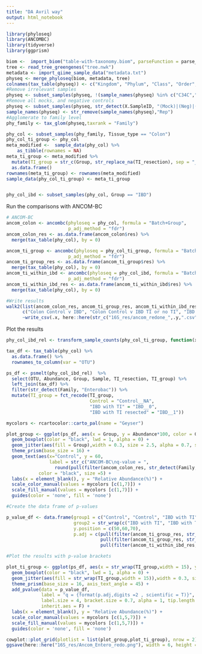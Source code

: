 ```yaml
---
title: "DA Avril way"
output: html_notebook
---
```


```r
library(phyloseq)
library(ANCOMBC)
library(tidyverse)
library(ggprism)
```

```r
biom <-  import_biom("table-with-taxonomy.biom", parseFunction = parse_taxonomy_default)
tree <- read_tree_greengenes("tree.nwk")
metadata <- import_qiime_sample_data("metadata.txt")
physeq <- merge_phyloseq(biom, metadata, tree)
colnames(tax_table(physeq)) <- c("Kingdom", "Phylum", "Class", "Order", "Family", "Genus", "Species")
#Remove irrelevant samples
physeq <- subset_samples(physeq, !(sample_names(physeq) %in% c("C34C","I01I","I60I","I12I", "I44I")))
#Remove all mocks, and negative controls
physeq <- subset_samples(physeq, str_detect(X.SampleID, "(Mock)|(Neg)|(TC7)|(H2O)", negate = T))
sample_names(physeq) <- str_remove(sample_names(physeq),"Rep")
#Agglomerate to family level
phy_family <- tax_glom(physeq,taxrank = "Family")
```

```r
phy_col <- subset_samples(phy_family, Tissue_type == "Colon")
phy_col_ti_group <- phy_col
meta_modified <-  sample_data(phy_col) %>% 
    as_tibble(rownames = NA) 
meta_ti_group <- meta_modified %>% 
  mutate(TI_group = str_c(Group, str_replace_na(TI_resection), sep = "__")) %>% 
  as.data.frame()
rownames(meta_ti_group) <- rownames(meta_modified)
sample_data(phy_col_ti_group) <- meta_ti_group 


phy_col_ibd <- subset_samples(phy_col, Group == "IBD")

```

Run the comparisons with ANCOM-BC

```r
# ANCOM-BC
ancom_colon <- ancombc(phyloseq = phy_col, formula = "Batch+Group",
                       p_adj_method = "fdr")
ancom_colon_res <- as.data.frame(ancom_colon$res) %>% 
  merge(tax_table(phy_col), by = 0)

ancom_ti_group <- ancombc(phyloseq = phy_col_ti_group, formula = "Batch+TI_group",
                       p_adj_method = "fdr")
ancom_ti_group_res <- as.data.frame(ancom_ti_group$res) %>% 
  merge(tax_table(phy_col), by = 0)
ancom_ti_within_ibd <- ancombc(phyloseq = phy_col_ibd, formula = "Batch+TI_resection",
                       p_adj_method = "fdr")
ancom_ti_within_ibd_res <- as.data.frame(ancom_ti_within_ibd$res) %>% 
  merge(tax_table(phy_col), by = 0)

#Write results
walk2(list(ancom_colon_res, ancom_ti_group_res, ancom_ti_within_ibd_res),
      c("Colon Control v IBD", "Colon Control v IBD TI or no TI", "IBD Colon TI vs no TI"), 
      ~write_csv(.x, here::here(str_c("16S_res/ancom_redone_",.y,".csv"))))
```

Plot the results

```r
phy_col_ibd_rel <- transform_sample_counts(phy_col_ti_group, function(x) x/sum(x))

tax_df <- tax_table(phy_col) %>% 
  as.data.frame() %>% 
  rownames_to_column(var = "OTU")

ps_df <- psmelt(phy_col_ibd_rel)  %>% 
  select(OTU, Abundance, Group, Sample, TI_resection, TI_group) %>% 
  left_join(tax_df) %>% 
  filter(str_detect(Family, "Enterobac")) %>% 
  mutate(TI_group = fct_recode(TI_group,
                               Control = "Control__NA",
                               "IBD with TI" = "IBD__0",
                               "IBD with TI resected" = "IBD__1"))

mycolors <- rcartocolor::carto_pal(name = "Geyser")

plot_group <- ggplot(ps_df, aes(x = Group, y = Abundance*100, color = Group)) +
  geom_boxplot(color = "black", lwd = 1, alpha = 0) +
  geom_jitter(aes(fill = Group),width = 0.3, size = 2.5, alpha = 0.7, shape = 21) +
  theme_prism(base_size = 16) + 
  geom_text(aes(x="Control", y = 60, 
                label = str_c("ANCOM-BC\nq-value = ",
                  round(pull(filter(ancom_colon_res, str_detect(Family, "Enterobac")), q_val.GroupIBD),2))),
            color = "black", size =5) +
  labs(x = element_blank(), y = "Relative Abundance(%)") +
  scale_color_manual(values = mycolors [c(1,7)]) +
  scale_fill_manual(values = mycolors [c(1,7)]) +
  guides(color = 'none', fill = 'none')

#Create the data frame of p-values

p_value_df <- data.frame(group1 = c("Control", "Control", "IBD with TI"),
                         group2 = str_wrap(c("IBD with TI", "IBD with TI resected", "IBD with TI resected"),width = 15),
                         y.position = c(50,60,70),
                         p.adj = c(pull(filter(ancom_ti_group_res, str_detect(Family, "Enterobac")), q_val.TI_groupIBD__0),
                                   pull(filter(ancom_ti_group_res, str_detect(Family, "Enterobac")), q_val.TI_groupIBD__1),
                                   pull(filter(ancom_ti_within_ibd_res, str_detect(Family, "Enterobac")), q_val.TI_resection)))

#Plot the results with p-value brackets

plot_ti_group <- ggplot(ps_df, aes(x = str_wrap(TI_group,width = 15), y = Abundance*100, color = str_wrap(TI_group,width = 15))) +
  geom_boxplot(color = "black", lwd = 1, alpha = 0) +
  geom_jitter(aes(fill = str_wrap(TI_group,width = 15)),width = 0.3, size = 2.5, alpha = 0.7, shape = 21) +
  theme_prism(base_size = 16, axis_text_angle = 45) + 
  add_pvalue(data = p_value_df,
             label = "q = {format(p.adj,digits =2 , scientific = T)}", color = "black",
             label.size = 4, bracket.size = 0.7, alpha = 1, tip.length = 0,
             inherit.aes = F) +
  labs(x = element_blank(), y = "Relative Abundance(%)") +
  scale_color_manual(values = mycolors [c(1,5,7)]) +
  scale_fill_manual(values = mycolors [c(1,5,7)]) +
  guides(color = 'none', fill = 'none')
```

```r
cowplot::plot_grid(plotlist = list(plot_group,plot_ti_group), nrow = 2)
ggsave(here::here("16S_res/Ancom_Entero_redo.png"), width = 6, height = 8, dpi = 720)
```





